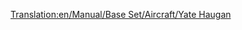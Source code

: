 [[Translation:en/Manual/Base Set/Aircraft/Yate Haugan]]
{{en/Manual/Base Set/Aircraft/Aircraft|Cost=$307,616
|Speed=2,330 kph (1,448 MPH)
|Annual=$14,062
|Designed=1968
|Lifespan=25
|Capacity=100 passengers & 20 bags of mail
|Description=The first supersonic plane. Astronomically high priced with high maintenance.
|Real-life=BAC-Aërospatiale Concorde
}}